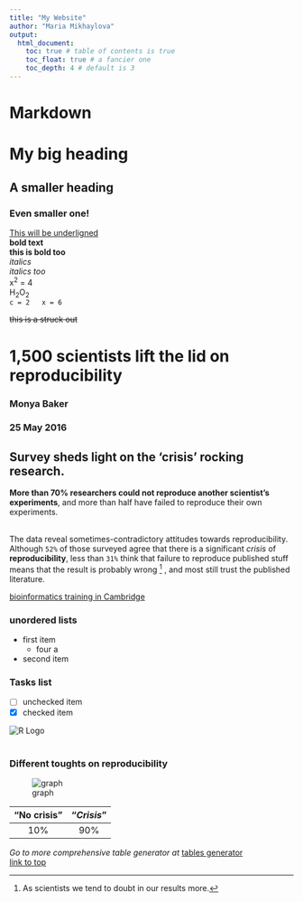 ```yaml
---
title: "My Website"
author: "Maria Mikhaylova"
output:
  html_document:
    toc: true # table of contents is true
    toc_float: true # a fancier one
    toc_depth: 4 # default is 3
---
```


# Markdown {#markdown-header}

# My big heading

## A smaller heading

### Even smaller one!

<U>This will be underligned</U>\
**bold text**\
__this is bold too__\
_italics_\
*italics too*\
x^2^ = 4\
H~2~O~2~\
`c = 2   x = 6`\

~~this is a struck out~~

# 1,500 scientists lift the lid on reproducibility

### Monya Baker

### 25 May 2016

## Survey sheds light on the 'crisis' rocking research.

**More than 70% researchers could not reproduce another scientist's experiments**, and more than half have failed to reproduce their own experiments.\
\

The data reveal sometimes-contradictory attitudes towards reproducibility. Although `52%` of those surveyed agree that there is a significant *crisis* of **reproducibility**, less than `31%` think that failure to reproduce published stuff means that the result is probably wrong [^1] , and most still trust the published literature.


[bioinformatics training in Cambridge](https://training.cam.ac.uk/bioinformatics/event-timetable)  

[^1]: As scientists we tend to doubt in our results more.

### unordered lists
* first item
    * four a
* second item  

### Tasks list 
- [ ] unchecked item  
- [x] checked item

![R Logo](img/download.png)\
\

### Different toughts on reproducibility  

![graph](https://www.nature.com/news/polopoly_fs/7.36716.1469695923!/image/reproducibility-graphic-online1.jpeg_gen/derivatives/landscape_630/reproducibility-graphic-online1.jpeg)

| "No crisis" | "*Crisis*" |
| :---: | :---: |
| 10% | 90% |

*Go to more comprehensive table generator at* [tables generator](https://www.tablesgenerator.com/markdown_tables)  
[link to top](#markdown-header)
